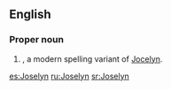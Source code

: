 ==English==

===Proper noun===
{{en-proper noun}}

# {{given name|female|from=Germanic}}, a modern spelling variant of [[Jocelyn]].

[[es:Joselyn]]
[[ru:Joselyn]]
[[sr:Joselyn]]